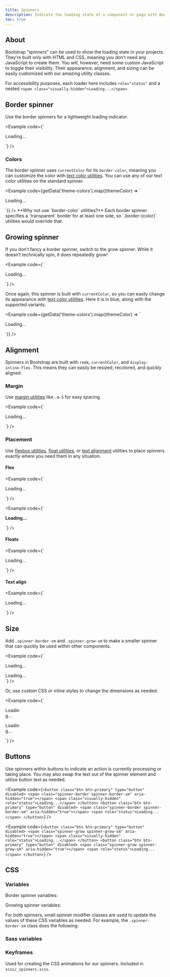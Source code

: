 ```yaml
---
title: Spinners
description: Indicate the loading state of a component or page with Bootstrap spinners, built entirely with HTML, CSS, and no JavaScript.
toc: true
---
```



## About

Bootstrap “spinners” can be used to show the loading state in your projects. They’re built only with HTML and CSS, meaning you don’t need any JavaScript to create them. You will, however, need some custom JavaScript to toggle their visibility. Their appearance, alignment, and sizing can be easily customized with our amazing utility classes.

For accessibility purposes, each loader here includes `role="status"` and a nested `<span class="visually-hidden">Loading...</span>`.

<Callout name="info-prefersreducedmotion" />

## Border spinner

Use the border spinners for a lightweight loading indicator.

<Example code={`<div class="spinner-border" role="status">
    <span class="visually-hidden">Loading...</span>
  </div>`} />

### Colors

The border spinner uses `currentColor` for its `border-color`, meaning you can customize the color with [text color utilities][color]. You can use any of our text color utilities on the standard spinner.

<Example code={getData('theme-colors').map((themeColor) => `<div class="spinner-border text-${themeColor.name}" role="status">
    <span class="visually-hidden">Loading...</span>
  </div>`)} />

<Callout>
**Why not use `border-color` utilities?** Each border spinner specifies a `transparent` border for at least one side, so `.border-{color}` utilities would override that.
</Callout>

## Growing spinner

If you don’t fancy a border spinner, switch to the grow spinner. While it doesn’t technically spin, it does repeatedly grow!

<Example code={`<div class="spinner-grow" role="status">
    <span class="visually-hidden">Loading...</span>
  </div>`} />

Once again, this spinner is built with `currentColor`, so you can easily change its appearance with [text color utilities][color]. Here it is in blue, along with the supported variants.

<Example code={getData('theme-colors').map((themeColor) => `<div class="spinner-grow text-${themeColor.name}" role="status">
    <span class="visually-hidden">Loading...</span>
  </div>`)} />

## Alignment

Spinners in Bootstrap are built with `rem`s, `currentColor`, and `display: inline-flex`. This means they can easily be resized, recolored, and quickly aligned.

### Margin

Use [margin utilities][margin] like `.m-5` for easy spacing.

<Example code={`<div class="spinner-border m-5" role="status">
    <span class="visually-hidden">Loading...</span>
  </div>`} />

### Placement

Use [flexbox utilities][flex], [float utilities][float], or [text alignment][text] utilities to place spinners exactly where you need them in any situation.

#### Flex

<Example code={`<div class="d-flex justify-content-center">
    <div class="spinner-border" role="status">
      <span class="visually-hidden">Loading...</span>
    </div>
  </div>`} />

<Example code={`<div class="d-flex align-items-center">
    <strong role="status">Loading...</strong>
    <div class="spinner-border ms-auto" aria-hidden="true"></div>
  </div>`} />

#### Floats

<Example code={`<div class="clearfix">
    <div class="spinner-border float-end" role="status">
      <span class="visually-hidden">Loading...</span>
    </div>
  </div>`} />

#### Text align

<Example code={`<div class="text-center">
    <div class="spinner-border" role="status">
      <span class="visually-hidden">Loading...</span>
    </div>
  </div>`} />

## Size

Add `.spinner-border-sm` and `.spinner-grow-sm` to make a smaller spinner that can quickly be used within other components.

<Example code={`<div class="spinner-border spinner-border-sm" role="status">
    <span class="visually-hidden">Loading...</span>
  </div>
  <div class="spinner-grow spinner-grow-sm" role="status">
    <span class="visually-hidden">Loading...</span>
  </div>`} />

Or, use custom CSS or inline styles to change the dimensions as needed.

<Example code={`<div class="spinner-border" style="width: 3rem; height: 3rem;" role="status">
    <span class="visually-hidden">Loading...</span>
  </div>
  <div class="spinner-grow" style="width: 3rem; height: 3rem;" role="status">
    <span class="visually-hidden">Loading...</span>
  </div>`} />

## Buttons

Use spinners within buttons to indicate an action is currently processing or taking place. You may also swap the text out of the spinner element and utilize button text as needed.

<Example code={`<button class="btn btn-primary" type="button" disabled>
    <span class="spinner-border spinner-border-sm" aria-hidden="true"></span>
    <span class="visually-hidden" role="status">Loading...</span>
  </button>
  <button class="btn btn-primary" type="button" disabled>
    <span class="spinner-border spinner-border-sm" aria-hidden="true"></span>
    <span role="status">Loading...</span>
  </button>`} />

<Example code={`<button class="btn btn-primary" type="button" disabled>
    <span class="spinner-grow spinner-grow-sm" aria-hidden="true"></span>
    <span class="visually-hidden" role="status">Loading...</span>
  </button>
  <button class="btn btn-primary" type="button" disabled>
    <span class="spinner-grow spinner-grow-sm" aria-hidden="true"></span>
    <span role="status">Loading...</span>
  </button>`} />

## CSS

### Variables

<CSSVariables component="Spinners" className="spinner-{border|grow}" />

Border spinner variables:

<ScssDocs name="spinner-border-css-vars" file="scss/_spinners.scss" />

Growing spinner variables:

<ScssDocs name="spinner-grow-css-vars" file="scss/_spinners.scss" />

For both spinners, small spinner modifier classes are used to update the values of these CSS variables as needed. For example, the `.spinner-border-sm` class does the following:

<ScssDocs name="spinner-border-sm-css-vars" file="scss/_spinners.scss" />

### Sass variables

<ScssDocs name="spinner-variables" file="scss/_spinners.scss" />

### Keyframes

Used for creating the CSS animations for our spinners. Included in `scss/_spinners.scss`.

<ScssDocs name="spinner-border-keyframes" file="scss/_spinners.scss" />

<ScssDocs name="spinner-grow-keyframes" file="scss/_spinners.scss" />

[color]:   [[docsref:/utilities/colors]]
[flex]:    [[docsref:/utilities/flex]]
[float]:   [[docsref:/utilities/float]]
[margin]:  [[docsref:/utilities/spacing]]
[text]:    [[docsref:/utilities/text]]
